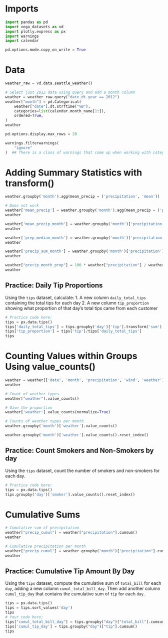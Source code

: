 
# Imports
```python
import pandas as pd
import vega_datasets as vd
import plotly.express as px
import warnings
import calendar

pd.options.mode.copy_on_write = True
```

# Data
```python
weather_raw = vd.data.seattle_weather()

# Select just 2012 data using query and add a month column
weather = weather_raw.query("date.dt.year == 2012")
weather["month"] = pd.Categorical(
    weather["date"].dt.strftime("%B"),
    categories=list(calendar.month_name[1:]),
    ordered=True,
)
weather
```

```python
pd.options.display.max_rows = 20
```


```python
warnings.filterwarnings(
    "ignore"
)  ## There is a class of warnings that come up when working with categorical data with the current version of pandas that we can ignore
```

# Adding Summary Statistics with transform()

```python
weather.groupby('month').agg(mean_precip = ('precipitation', 'mean'))
```


```python
# Does not work
weather['mean_precip'] = weather.groupby('month').agg(mean_precip = ('precipitation', 'mean'))
weather
```


```python
weather['mean_precip_month'] = weather.groupby('month')['precipitation'].transform('mean')
weather
```


```python
weather['prep_median_month'] = weather.groupby('month')['precipitation'].transform('median')    
weather
```


```python
weather['precip_sum_month'] = weather.groupby('month')['precipitation'].transform('sum')
weather
```


```python
weather["precip_month_prop"] = 100 * weather["precipitation"] / weather["precip_sum_month"]
weather
```

## Practice: Daily Tip Proportions

Using the `tips` dataset, calculate: 1. A new column `daily_total_tips` containing the total tips for each day 2. A new column `tip_proportion` showing what proportion of that day’s total tips came from each customer

```python
# Practice code here:
tips = px.data.tips()
tips['daily_total_tips'] = tips.groupby('day')['tip'].transform('sum')
tips['tip_proportion'] = tips['tip']/tips['daily_total_tips']
tips
```

# Counting Values within Groups Using value_counts()

```python
weather = weather[['date', 'month', 'precipitation', 'wind', 'weather']]
weather
```

```python
# Count of weather types
weather["weather"].value_counts()
```

```python
# Give the proportion
weather['weather'].value_counts(normalize=True)
```

```python
# Counts of weather types per month
weather.groupby('month')['weather'].value_counts()
```

```python
weather.groupby('month')['weather'].value_counts().reset_index()
```

## Practice: Count Smokers and Non-Smokers by day

Using the `tips` dataset, count the number of smokers and non-smokers for each day.

```python
# Practice code here:
tips = px.data.tips()
tips.groupby('day')['smoker'].value_counts().reset_index()
```

# Cumulative Sums

```python
# Cumulative sum of precipitation
weather["precip_cumul"] = weather["precipitation"].cumsum()
weather
```

```python
# Cumulative precipitation per month
weather["precip_cumul"] = weather.groupby("month")["precipitation"].cumsum()
weather
```

## Practice: Cumulative Tip Amount By Day

Using the `tips` dataset, compute the cumulative sum of `total_bill` for each `day`, adding a new column `cumul_total_bill_day`. Then add another column `cumul_tip_day` that contains the cumulative sum of `tip` for each `day`.

```python
tips = px.data.tips()
tips = tips.sort_values('day')
tips
# Your code here:
tips["cumul_total_bill_day"] = tips.groupby("day")["total_bill"].cumsum()
tips['cumul_tip_day'] = tips.groupby("day")["tip"].cumsum()
tips
```